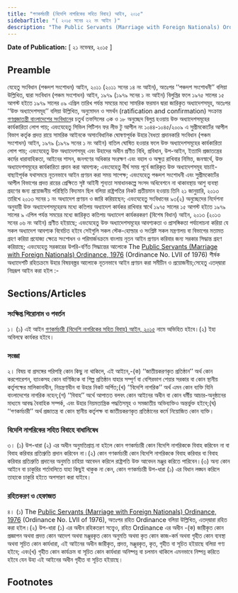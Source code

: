 ```yaml
---
title: "গণকর্মচারী (বিদেশি নাগরিকের সহিত বিবাহ) আইন, ২০১৫"
sidebarTitle: "( ২০১৫ সনের ২২ নং আইন )"
description: "The Public Servants (Marriage with Foreign Nationals) Ordinance, 1976 রহিতক্রমে উহা পুনঃ প্রণয়নের উদ্দেশ্যে প্রণীত আইন"
---
```


**Date of Publication:** [ ২১ নভেম্বর, ২০১৫ ]

## Preamble

যেহেতু সংবিধান (পঞ্চদশ সংশোধন) আইন, ২০১১ (২০১১ সনের ১৪ নং আইন), অতঃপর ‘‘পঞ্চদশ সংশোধনী’’ বলিয়া উল্লিখিত, দ্বারা সংবিধান (পঞ্চম সংশোধন) আইন, ১৯৭৯ (১৯৭৯ সনের ১ নং আইন) বিলুপ্তির ফলে ১৯৭৫ সালের ১৫ আগস্ট হইতে ১৯৭৯ সালের ০৯ এপ্রিল তারিখ পর্যন্ত সময়ের মধ্যে সামরিক ফরমান দ্বারা জারিকৃত অধ্যাদেশসমূহ, অতঃপর ‘‘উক্ত অধ্যাদেশসমূহ’’ বলিয়া উল্লিখিত, অনুমোদন ও সমর্থন (ratification and confirmation) সংক্রান্ত [গণপ্রজাতন্ত্রী বাংলাদেশের সংবিধান](/act-957.html "গণপ্রজাতন্ত্রী বাংলাদেশের সংবিধান")ের চতুর্থ তফসিলের ৩ক ও ১৮ অনুচ্ছেদ বিলুপ্ত হওয়ায় উক্ত অধ্যাদেশসমূহের কার্যকারিতা লোপ পায়; এবংযেহেতু সিভিল পিটিশন ফর লীভ টু আপীল নং ১০৪৪-১০৪৫/২০০৯ এ সুপ্রীমকোর্টের আপীল বিভাগ কর্তৃক প্রদত্ত রায়ে সামরিক আইনকে অসাংবিধানিক ঘোষণাপূর্বক উহার বৈধতা প্রদানকারি সংবিধান (পঞ্চম সংশোধন) আইন, ১৯৭৯ (১৯৭৯ সনের ১ নং আইন) বাতিল ঘোষিত হওয়ার ফলে উক্ত অধ্যাদেশসমূহের কার্যকারিতা লোপ পায়; এবংযেহেতু উক্ত অধ্যাদেশসমূহ এবং উহাদের অধীন প্রণীত বিধি, প্রবিধান, উপ-আইন, ইত্যাদি প্রজাতন্ত্রের কর্মের ধারাবাহিকতা, আইনের শাসন, জনগণের অধিকার সংরক্ষণ এবং বহাল ও অক্ষুণ্ণ রাখিবার নিমিত্ত, জনস্বার্থে, উক্ত অধ্যাদেশসমূহের কার্যকারিতা প্রদান করা আবশ্যক; এবংযেহেতু দীর্ঘ সময় পূর্বে জারিকৃত উক্ত অধ্যাদেশসমূহ যাচাই-বাছাইপূর্বক যথাসময়ে নূতনভাবে আইন প্রণয়ন করা সময় সাপেক্ষ; এবংযেহেতু পঞ্চদশ সংশোধনী এবং সুপ্রীমকোর্টের আপীল বিভাগের প্রদত্ত রায়ের প্রেক্ষিতে সৃষ্ট আইনী শূন্যতা সমাধানকল্পে সংসদ অধিবেশনে না থাকাবস্থায় আশু ব্যবস্থা গ্রহণের জন্য প্রয়োজনীয় পরিস্থিতি বিদ্যমান ছিল বলিয়া রাষ্ট্রপতির নিকট প্রতীয়মান হওয়ায় তিনি ২১ জানুয়ারি, ২০১৩ তারিখে ২০১৩ সনের ১ নং অধ্যাদেশ প্রণয়ন ও জারি করিয়াছেন; এবংযেহেতু সংবিধানের ৯৩(২) অনুচ্ছেদের নির্দেশনা অনুযায়ী উক্ত অধ্যাদেশসমূহেরঅ মধ্যে কতিপয় অধ্যাদেশ কার্যকর রাখিবার স্বার্থে ১৯৭৫ সালের ১৫ আগস্ট হইতে ১৯৭৯ সালের ৯ এপিল পর্যন্ত সময়ের মধ্যে জারিকৃত কতিপয় অধ্যাদেশ কার্যকরকরণ (বিশেষ বিধান) আইন, ২০১৩ (২০১৩ সনের ০৬ নং আইন) প্রণীত হইয়াছে; এবংযেহেতু উক্ত অধ্যাদেশসমূহের আবশ্যকতা ও প্রাসঙ্গিকতা পর্যালোচনা করিয়া যে সকল অধ্যাদেশ আবশ্যক বিবেচিত হইবে সেইগুলি সকল স্টেক-হোল্ডার ও সংশ্লিষ্ট সকল মন্ত্রণালয় বা বিভাগের মতামত গ্রহণ করিয়া প্রযোজ্য ক্ষেত্রে সংশোধন ও পরিমার্জনক্রমে বাংলায় নূতন আইন প্রণয়ন করিবার জন্য সরকার সিদ্ধান্ত গ্রহণ করিয়াছে; এবংযেহেতু সরকারের উপরি-বর্ণিত সিদ্ধান্তের আলোকে The [Public Servants (Marriage with Foreign Nationals) Ordinance, 1976](/act-529.html "Public Servants (Marriage with Foreign Nationals) Ordinance, 1976") (Ordinance No. LVII of 1976) শীর্ষক অধ্যাদেশটি রহিতক্রমে উহার বিষয়বস্ত্তর আলোকে নূতনভাবে আইন প্রণয়ন করা সমীচীন ও প্রয়োজনীয়;সেহেতু এতদ্‌দ্বারা নিম্নরূপ আইন করা হইল :-

## Sections/Articles

### সংক্ষিপ্ত শিরোনাম ও পবর্তন

১। (১) এই আইন [গণকর্মচারী (বিদেশি নাগরিকের সহিত বিবাহ) আইন, ২০১৫](/act-1172.html "গণকর্মচারী (বিদেশি নাগরিকের সহিত বিবাহ) আইন, ২০১৫") নামে অভিহিত হইবে।(২) ইহা অবিলম্বে কার্যকর হইবে।

### সংজ্ঞা

২। বিষয় বা প্রসঙ্গের পরিপন্থি কোন কিছু না থাকিলে, এই আইনে,-(ক) ‘‘জাতীয়করণকৃত প্রতিষ্ঠান’’ অর্থ কোন করপোরেশন, ব্যাংকসহ কোন বাণিজ্যিক বা শিল্প প্রতিষ্ঠান যাহার সম্পূর্ণ বা বেশিরভাগ শেয়ার সরকার বা কোন স্থানীয় কর্তৃপক্ষের মালিকানাধীন, নিয়ন্ত্রণাধীন বা উহার নিকট অর্পিত;(খ) ‘‘বিদেশি নাগরিক’’ অর্থ এমন কোন ব্যক্তি যিনি বাংলাদেশের নাগরিক নহেন;(গ) ‘‘বিবাহ’’ অর্থে আপাতত বলবৎ কোন আইনের অধীন বা কোন ধর্মীয় আচার-অনুষ্ঠানের মাধ্যমে আবদ্ধ বৈবাহিক সম্পর্ক, এবং উহার নিয়মতান্ত্রিক পদ্ধতিসমূহ ও সমজাতীয় অভিব্যক্তিও অন্তর্ভুক্ত হইবে;(ঘ) ‘‘গণকর্মচারী’’ অর্থ প্রজাতন্ত্র বা কোন স্থানীয় কর্তৃপক্ষ বা জাতীয়করণকৃত প্রতিষ্ঠানের কর্মে নিয়োজিত কোন ব্যক্তি।

### বিদেশি নাগরিকের সহিত বিবাহে বাধানিষেধ

৩। (১) উপ-ধারা (২) এর অধীন অনুমতিপ্রাপ্ত না হইলে কোন গণকর্মচারী কোন বিদেশি নাগরিককে বিবাহ করিবেন না বা বিবাহ করিবার প্রতিশ্রুতি প্রদান করিবেন না।(২) কোন গণকর্মচারী কোন বিদেশি নাগরিককে বিবাহ করিবার বা বিবাহ করিবার প্রতিশ্রুতি প্রদানের অনুমতি চাহিয়া আবেদন করিলে রাষ্ট্রপতি উক্ত আবেদন মঞ্জুর করিতে পারিবেন।(৩) অন্য কোন আইনে বা চাকুরির শর্তাবলিতে যাহা কিছুই থাকুক না কেন, কোন গণকর্মচারী উপ-ধারা (১) এর বিধান লঙ্ঘন করিলে তাহাকে চাকুরি হইতে অপসারণ করা যাইবে।

### রহিতকরণ ও হেফাজত

৪। (১) The [Public Servants (Marriage with Foreign Nationals) Ordinance, 1976](/act-529.html "Public Servants (Marriage with Foreign Nationals) Ordinance, 1976") (Ordinance No. LVII of 1976), অতঃপর রহিত Ordinance বলিয়া উল্লিখিত, এতদ্‌দ্বারা রহিত করা হইল।(২) উপ-ধারা (১) এর অধীন রহিকতরণ সত্ত্বেও, রহিত Ordinance এর অধীন -(ক) জারীকৃত কোন প্রজ্ঞাপন অথবা প্রদত্ত কোন আদেশ অথবা মঞ্জুরকৃত কোন অনুমতি অথবা কৃত কোন কাজ-কর্ম অথবা গৃহীত কোন ব্যবস্থা অথবা সূচিত কোন কার্যধারা, এই আইনের অধীন জারীকৃত, প্রদত্ত, মঞ্জুরকৃত, কৃত, গৃহীত বা সূচিত হইয়াছে বলিয়া গণ্য হইবে; এবং(খ) গৃহীত কোন কার্যক্রম বা সূচিত কোন কার্যধারা অনিষ্পন্ন বা চলমান থাকিলে এমনভাবে নিষ্পন্ন করিতে হইবে যেন উহা এই আইনের অধীন গৃহীত বা সূচিত হইয়াছে।

## Footnotes
